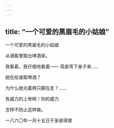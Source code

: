 ```yaml
---
---
---
```

title: “一个可爱的黑眉毛的小姑娘”
---




一个可爱的黑眉毛的小姑娘

从酒窖里取出啤酒来。

我看着，我仔细地看着—— 简直弯下身子来……

她在给谁取啤酒？

为什么她光着两只脚在走？……

有威力的上帝啊！你的威力

怎样不防止这样做。

一八六〇年一月十五日于圣彼得堡